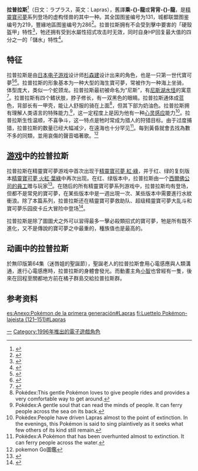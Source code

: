{{Real world|time=2016-05-17T13:17:13+00:00}}
{{Expand English|time=2016-05-17T13:17:13+00:00}}
{{noteTA
|G1=神奇寶貝
}}
{{Pokemon Infobox |
image=[[文件:Lapras.gif|文件:Lapras.gif]] |<!-- 圖片 -->
name=拉普拉斯 |<!-- 名字 -->
number=131|<!-- 全國編號 -->
prev=[[暴鲤龙|暴鲤龙]] |<!-- 前項 -->
next=[[百变怪|百变怪]] |<!-- 後項 -->
japanese={{lang|ja|ラプラス}} |<!-- 日文名稱 -->
english=Lapras|<!-- 英文名稱 -->
othername=乘-{}-龍、背背-{}-龍|
evolvesfrom=无 |<!-- 進化自 -->
evolvesto=无 |<!-- 可進化成 -->
stage=基本 |<!-- 進化等級 -->
<!--
進化等級分為基本，一級進化，二級進化及幼生期四種
-->
species=乘載寶可夢 |<!-- 總類 -->
type=水 |<!-- 屬性一 -->
type2=冰 |<!-- 屬性二 -->
height=2.5 |<!-- 身高(米) -->
weight=220.0 |<!-- 體重(公斤) -->
color=蓝色 |<!-- 顏色 -->
ability=儲水或硬殼盔甲|<!-- 特性 -->
move=水炮、绝对零度 |<!-- 絕招 -->
johtonumber=219 |<!-- 城都聯盟編號 -->
johtoprev=[[幸福蛋|幸福蛋]] |<!-- 城都聯盟前項 -->
johtonext=[[菊石兽|菊石兽]] |<!-- 城都聯盟後項 -->
hoennnumber= |<!-- 芳緣地方編號 -->
hoennprev= |<!-- 芳緣地方前項 -->
hoennnext= |<!-- 芳緣地方後項 -->
sinnohnumber= |<!-- 神奧地方編號 -->
sinnohprev= |<!-- 神奧地方前項 -->
sinnohnext= |<!-- 神奧地方後項 -->
}}

'''拉普拉斯'''<ref>{{cite web|title=公開『ポケットモンスター 赤・緑』系列151隻寶可夢(Pokémon)之中文名稱|url=http://www.nintendo.com.hk/pressrelease/3ds_20160510_sun_moon_release_3.htm|publisher=任天堂(香港)有限公司|accessdate=2016-05-17|date=2016-05-10|archive-date=2016-05-17|archive-url=https://web.archive.org/web/20160517063712/http://www.nintendo.com.hk/pressrelease/3ds_20160510_sun_moon_release_3.htm|dead-url=no}}</ref>（日文：ラプラス，英文：Lapras），舊譯'''乘-{}-龍'''或'''背背-{}-龍'''，是[[精靈寶可夢|精靈寶可夢]]系列登场的虚构怪兽的其中一种。其全国图鉴编号为131，城都联盟图鉴编号为219，豐緣地區图鉴编号为286<ref>{{Cite web |url=http://www.koudai8.com/dpdex/DPPM.asp?PMID=131 |title=乘龙口袋双子图鉴 |access-date=2011-09-09 |archive-url=https://web.archive.org/web/20131015143435/http://www.koudai8.com/dpdex/DPPM.asp?PMID=131 |archive-date=2013-10-15 |dead-url=yes }}</ref>。拉普拉斯拥有不会受到擊中要害的「硬殼盔甲」特性<ref>{{Cite web |url=http://dex.pm222.com/newdex/index.php?index=ability&aid=40 |title=贝壳盔甲 |accessdate=2011-09-09 |archive-date=2015-04-03 |archive-url=https://web.archive.org/web/20150403012537/http://dex.pm222.com/newdex/index.php?index=ability&aid=40 |dead-url=no }}</ref>，牠还拥有受到水屬性招式攻击时无效，同时自身HP回复最大值的四分之一的「儲水」特性<ref>{{Cite web |url=http://dex.pm222.com/newdex/index.php?index=ability&aid=46 |title=蓄水 |accessdate=2011-09-09 |archive-date=2015-04-03 |archive-url=https://web.archive.org/web/20150403034148/http://dex.pm222.com/newdex/index.php?index=ability&aid=46 |dead-url=no }}</ref>。

==特征==
拉普拉斯是由[[日本|日本]][[电子游戏|电子游戏]]设计师[[杉森建|杉森建]]设计出来的角色，也是一只第一世代寶可夢<ref>{{cite web |url=http://www.nintendo.co.jp/ds/interview/irbj/vol1/index2.html |title=2. 一新されたポケモンの世界 |page=2 |work=Nintendo.com |publisher=[[Nintendo|Nintendo]] |accessdate=2010-09-10 |author=Staff |archive-date=2012-10-26 |archive-url=https://web.archive.org/web/20121026040321/http://www.nintendo.co.jp/ds/interview/irbj/vol1/index2.html |dead-url=no }}</ref><ref>{{cite web |url=http://www.computerandvideogames.com/article.php?id=91965 |title=Game Freak on Pokémon! |author=Stuart Bishop |publisher=CVG |date=2003-05-30 |accessdate=2008-02-07 |archiveurl=https://www.webcitation.org/5VSJaR6xT?url=http://www.computerandvideogames.com/article.php?id=91965 |archivedate=2008-02-08 |deadurl=yes }}</ref>。拉普拉斯的形象基本为一种大型的海生寶可夢，常被作为一种海上坐骑，体型庞大，类似一个蛇颈龙。拉普拉斯最初被命名为“尼斯”，有[[尼斯湖水怪|尼斯湖水怪]]的寓意<ref name="lapras">{{Cite web |url=http://guides.ign.com/guides/16708/page_81.html |title=存档副本 |accessdate=2011-09-09 |archive-date=2013-05-30 |archive-url=https://www.webcitation.org/6GzSWZNT1?url=http://www.ign.com/wikis/pokemon-red-blue-yellow-version/Lapras |dead-url=no }}</ref>。拉普拉斯有四个鳍状肢，脖子修长，有一双黑色的眼睛。拉普拉斯通体成蓝色，背部长有一甲壳，能让人舒服的骑在上面<ref>Pokédex:This gentle Pokémon loves to give people rides and provides a very comfortable way to get around.</ref>，但其下部为奶油色。拉普拉斯拥有理解人类语言的特殊能力,<ref>Pokédex:A gentle soul that can read the minds of people. It can ferry people across the sea on its back.</ref>，这一定程度上是因为他有一种[[心灵感应|心灵感应]]能力<ref>Pokédex:People have driven Lapras almost to the point of extinction. In the evenings, this Pokémon is said to sing plaintively as it seeks what few others of its kind still remain.</ref>。拉普拉斯生性温顺，不喜争斗，这一特点是牠时常成为猎人的狩猎目标。由于过度捕猎，拉普拉斯的数量已经大幅减少，在遠海也十分罕见<ref>Pokédex:A Pokémon that has been overhunted almost to extinction. It can ferry people across the water.</ref>。每到黃昏就會去找為數不多的同類，並用哀傷的聲音唱著歌。<ref>pokemon Go圖鑑</ref>

==[[神奇宝贝游戏列表|游戏]]中的拉普拉斯==
拉普拉斯在精靈寶可夢游戏中首次出现于[[精靈寶可夢_紅·綠|精靈寶可夢 紅·綠]]，并于红、绿的复刻版本[[精靈寶可夢_火紅·葉綠|精靈寶可夢 火紅·葉綠]]中再次出现。在红、绿版本中，拉普拉斯由一个[[NPC|西爾佛公司的員工]]赠与玩家<ref>{{Cite web |url=http://www.pmgzs.com.cn/simple/?t14392.html |title=乘龙捕捉方式 |accessdate=2011-09-09 |archive-date=2013-10-19 |archive-url=https://web.archive.org/web/20131019093338/http://www.pmgzs.com.cn/simple/?t14392.html |dead-url=no }}</ref>。在随后的所有精靈寶可夢系列游戏中，拉普拉斯均有登场，但都不是常見的寶可夢，在某些版本中是一週出現一次、某些版本中需要進行水紋衝浪。除了本篇系列，拉普拉斯还在精靈寶可夢救助队、超级精靈寶可夢大乱斗和寶可夢乐园皮卡丘大冒险中登场<ref>{{Cite web |url=http://www.dashuye.com/PNWgame/gl/2009/12Wii_kdygly_pkqdmx_lcgl_4809_5.html |title=Wii《口袋妖怪乐园：皮卡丘大冒险》 |accessdate=2011-09-09 |archive-date=2012-09-07 |archive-url=https://web.archive.org/web/20120907032341/http://www.dashuye.com/PNWgame/gl/2009/12Wii_kdygly_pkqdmx_lcgl_4809_5.html |dead-url=yes }}</ref>。

拉普拉斯是除了圖圖犬之外可以習得最多一擊必殺類招式的寶可夢，牠是所有既不進化，又不是傳說的寶可夢之中最重的，種族值也是最高的。

==动画中的拉普拉斯==
於無印版第64集（迷唇姐的聖誕節），聖誕老人的拉普拉斯會用心電感應與人類溝通，進行心電感應時，拉普拉斯的身體會發光。而動畫主角[[小智|小智]]也曾經有一隻，後來在回程至關都地方前在橘子群島交給拉普拉斯群。

==参考资料==
{{reflist}}

{{寶可夢列表}}
{{DEFAULTSORT:Lapras}}

[[Category:寶可夢世代|一]]
[[Category:1996年推出的電子遊戲角色|Category:1996年推出的電子遊戲角色]]

[[es:Anexo:Pokémon_de_la_primera_generación#Lapras|es:Anexo:Pokémon de la primera generación#Lapras]]
[[fi:Luettelo_Pokémon-lajeista_(121–151)#Lapras|fi:Luettelo Pokémon-lajeista (121–151)#Lapras]]